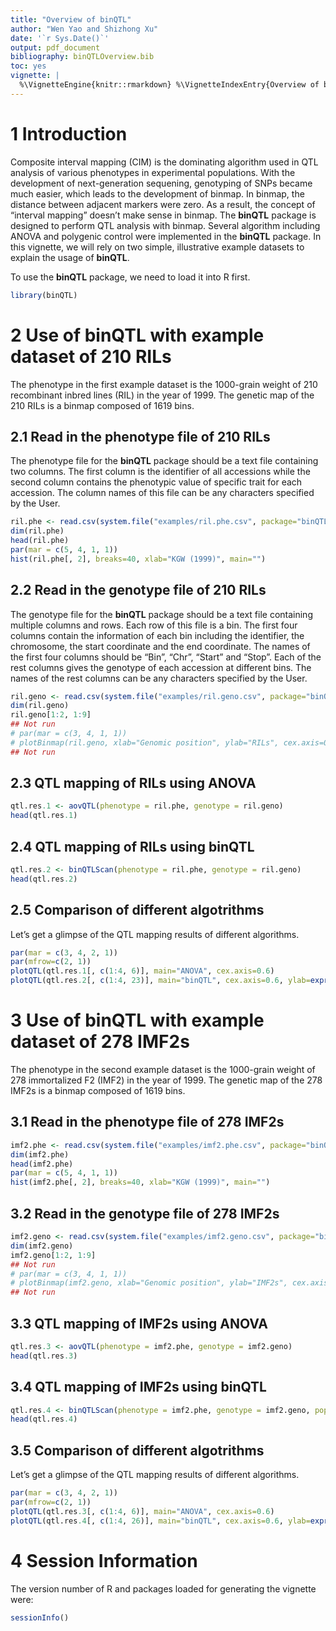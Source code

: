 ```yaml
---
title: "Overview of binQTL"
author: "Wen Yao and Shizhong Xu"
date: '`r Sys.Date()`'
output: pdf_document
bibliography: binQTLOverview.bib
toc: yes
vignette: |
  %\VignetteEngine{knitr::rmarkdown} %\VignetteIndexEntry{Overview of binQTL}
---
```


# 1 Introduction

Composite interval mapping (CIM) is the dominating algorithm
used in QTL analysis of various phenotypes in experimental populations. 
With the development of next-generation sequening, genotyping of SNPs 
became much easier, which leads to the development of binmap. In binmap, 
the distance between adjacent markers were zero. As a result, the concept
of "interval mapping" doesn't make sense in binmap. The **binQTL** package 
is designed to perform QTL analysis with binmap. Several algorithm including
ANOVA and polygenic control were implemented in
the **binQTL** package. In this vignette, we will rely on two simple, 
illustrative example datasets to explain the usage of **binQTL**.

To use the **binQTL** package, we need to load it into R first. 

```r
library(binQTL)
```


# 2 Use of **binQTL** with example dataset of 210 RILs

The phenotype in the first example dataset is the 1000-grain weight
of 210 recombinant inbred lines (RIL) in the year of 1999. The genetic map
of the 210 RILs is a binmap composed of 1619 bins.

## 2.1 Read in the phenotype file of 210 RILs

The phenotype file for the **binQTL** package should be a text file containing
two columns. The first column is the identifier of all accessions while the
second column contains the phenotypic value of specific trait for each accession.
The column names of this file can be any characters specified by the User.

```r
ril.phe <- read.csv(system.file("examples/ril.phe.csv", package="binQTL"), as.is=T)
dim(ril.phe)
head(ril.phe)
par(mar = c(5, 4, 1, 1))
hist(ril.phe[, 2], breaks=40, xlab="KGW (1999)", main="")
```

## 2.2 Read in the genotype file of 210 RILs

The genotype file for the **binQTL** package should be a text file containing
multiple columns and rows. Each row of this file is a bin. The first four columns
contain the information of each bin including the identifier, the chromosome,
the start coordinate and the end coordinate. The names of the first four columns
should be "Bin", "Chr", "Start" and "Stop". Each of the rest columns gives the 
genotype of each accession at different bins. The names of the rest columns can 
be any characters specified by the User.

```r
ril.geno <- read.csv(system.file("examples/ril.geno.csv", package="binQTL"), as.is=T)
dim(ril.geno)
ril.geno[1:2, 1:9]
## Not run
# par(mar = c(3, 4, 1, 1))
# plotBinmap(ril.geno, xlab="Genomic position", ylab="RILs", cex.axis=0.6)
## Not run
```

## 2.3 QTL mapping of RILs using ANOVA

```r
qtl.res.1 <- aovQTL(phenotype = ril.phe, genotype = ril.geno)
head(qtl.res.1)
```

## 2.4 QTL mapping of RILs using binQTL

```r
qtl.res.2 <- binQTLScan(phenotype = ril.phe, genotype = ril.geno)
head(qtl.res.2)
```

## 2.5 Comparison of different algotrithms

Let's get a glimpse of the QTL mapping results of different algorithms.

```r
par(mar = c(3, 4, 2, 1))
par(mfrow=c(2, 1))
plotQTL(qtl.res.1[, c(1:4, 6)], main="ANOVA", cex.axis=0.6)
plotQTL(qtl.res.2[, c(1:4, 23)], main="binQTL", cex.axis=0.6, ylab=expression(-log[10](p)))
```

# 3 Use of **binQTL** with example dataset of 278 IMF2s

The phenotype in the second example dataset is the 1000-grain weight
of 278 immortalized F2 (IMF2) in the year of 1999. The genetic map
of the 278 IMF2s is a binmap composed of 1619 bins.

## 3.1 Read in the phenotype file of 278 IMF2s

```r
imf2.phe <- read.csv(system.file("examples/imf2.phe.csv", package="binQTL"), as.is=T)
dim(imf2.phe)
head(imf2.phe)
par(mar = c(5, 4, 1, 1))
hist(imf2.phe[, 2], breaks=40, xlab="KGW (1999)", main="")
```

## 3.2 Read in the genotype file of 278 IMF2s

```r
imf2.geno <- read.csv(system.file("examples/imf2.geno.csv", package="binQTL"), as.is=T)
dim(imf2.geno)
imf2.geno[1:2, 1:9]
## Not run
# par(mar = c(3, 4, 1, 1))
# plotBinmap(imf2.geno, xlab="Genomic position", ylab="IMF2s", cex.axis=0.6)
## Not run
```

## 3.3 QTL mapping of IMF2s using ANOVA

```r
qtl.res.3 <- aovQTL(phenotype = imf2.phe, genotype = imf2.geno)
head(qtl.res.3)
```

## 3.4 QTL mapping of IMF2s using binQTL

```r
qtl.res.4 <- binQTLScan(phenotype = imf2.phe, genotype = imf2.geno, population="f2")
head(qtl.res.4)
```

## 3.5 Comparison of different algotrithms

Let's get a glimpse of the QTL mapping results of different algorithms.

```r
par(mar = c(3, 4, 2, 1))
par(mfrow=c(2, 1))
plotQTL(qtl.res.3[, c(1:4, 6)], main="ANOVA", cex.axis=0.6)
plotQTL(qtl.res.4[, c(1:4, 26)], main="binQTL", cex.axis=0.6, ylab=expression(-log[10](p)))
```


# 4 Session Information

The version number of R and packages loaded for generating the vignette were:

```r
sessionInfo()
```



